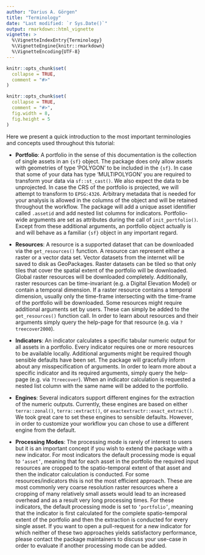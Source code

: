 ```yaml
---
author: "Darius A. Görgen"
title: "Terminology"
date: "Last modified: `r Sys.Date()`"
output: rmarkdown::html_vignette
vignette: >
  %\VignetteIndexEntry{Terminology}
  %\VignetteEngine{knitr::rmarkdown}
  %\VignetteEncoding{UTF-8}
---
```


```r
knitr::opts_chunk$set(
  collapse = TRUE,
  comment = "#>"
)
```

```r
knitr::opts_chunk$set(
  collapse = TRUE,
  comment = "#>",
  fig.width = 8,
  fig.height = 5
)
```

Here we present a quick introduction to the most important terminologies and concepts
used throughout this tutorial:

- **Portfolio**: A portfolio in the sense of this documentation
is the collection of single assets in an <code>{sf}</code> object. The package
does only allow assets with geometries of type 'POLYGON' to be included in the <code>{sf}</code>.
In case that some of your data has type 'MULTIPOLYGON' you are required to 
transform your data via <code>sf::st_cast()</code>. We also expect the data to be unprojected.
In case the CRS of the portfolio is projected, we will attempt to transform to
<code>EPSG:4326</code>. Arbitrary metadata that is needed for your analysis is allowed
in the columns of the object and will be retained throughout the workflow.
The package will add a unique asset identifier called <code>.assetid</code> and
add nested list columns for indicators. Portfolio-wide arguments are set as 
attributes during the call of <code>init_portfolio()</code>. Except from these additional
arguments, an portfolio object actually is and will behave as a familiar <code>{sf}</code>
object in any important regard.

- **Resources**: A resource is a supported dataset that can be downloaded via the 
<code>get_resources()</code> function. A resource can represent either a raster or a 
vector data set. Vector datasets from the internet will be saved to disk as
GeoPackages. Raster datasets can be tiled so that only tiles that cover the 
spatial extent of the portfolio will be downloaded. Global raster resources will
be downloaded completely. Additionally, raster resources can be time-invariant
(e.g. a Digital Elevation Model) or contain a temporal dimension. If a raster
resource contains a temporal dimension, usually only the time-frame intersecting
with the time-frame of the portfolio will be downloaded. Some resources might
require additional arguments set by users. These can simply be added to the 
<code>get_resources()</code> function call. In order to learn about resources and
their arguments simply query the help-page for that resource (e.g. via <code>?treecover2000</code>).

- **Indicators**: An indicator calculates a specific tabular numeric output for all
assets in a portfolio. Every indicator requires one or more resources to be available
locally. Additional arguments might be required though sensible defaults have been
set. The package will gracefully inform about any misspecification of arguments.
In order to learn more about a specific indicator and its required arguments,
simply query the help-page (e.g. via <code>?treecover</code>). When an indicator 
calculation is requested a nested list column with the same name will be added
to the portfolio.

- **Engines**: Several indicators support different engines for the extraction of
the numeric outputs. Currently, these engines are based on either <code>terra::zonal()</code>,
<code>terra::extract()</code>, or <code>exactextractr::exact_extract()</code>. We took 
great care to set these engines to sensible defaults. However, in order to 
customize your workflow you can chose to use a different engine from the default.

- **Processing Modes**: The processing mode is rarely of interest to users but it is
an important concept if you wish to extend the package with a new indicator. For 
most indicators the default processing mode is equal to <code>'asset'</code>, meaning
that for each asset in the portfolio the required input resources are cropped
to the spatio-temporal extent of that asset and then the indicator calculation 
is conducted. For some resources/indicators this is not the most efficient approach.
These are most commonly very coarse resolution raster resources where a cropping
of many relatively small assets would lead to an increased overhead and as a result
very long processing times. For these indicators, the default processing mode is
set to <code>'portfolio'</code>, meaning that the indicator is first calculated for the
complete spatio-temporal extent of the portfolio and then the extraction is conducted
for every single asset. If you want to open a pull-request for a new indicator for
which neither of these two approaches yields satisfactory performance, please contact
the package maintainers to discuss your use-case in order to evaluate if another
processing mode can be added.

